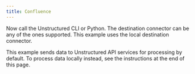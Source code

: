 ```yaml
---
title: Confluence
---
```



<NewDocument />


<SharedContentConfluence/>

Now call the Unstructured CLI or Python. The destination connector can be any of the ones supported. This example uses the local destination connector.

This example sends data to Unstructured API services for processing by default. To process data locally instead, see the instructions at the end of this page.


<CodeGroup>
  <ConfluenceSh />
  <ConfluencePyV2 />
  <ConfluencePyV1 />
</CodeGroup>


<SharedPartitionByAPIOSS/>
